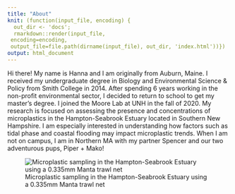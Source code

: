 ```yaml
---
title: "About"
knit: (function(input_file, encoding) {
  out_dir <- 'docs';
  rmarkdown::render(input_file,
 encoding=encoding,
 output_file=file.path(dirname(input_file), out_dir, 'index.html'))})
output: html_document
---
```



Hi there! My name is Hanna and I am originally from Auburn, Maine. I received my undergraduate degree in Biology and Environmental Science & Policy from Smith College in 2014. After spending 6 years working in the non-profit environmental sector, I decided to return to school to get my master’s degree. I joined the Moore Lab at UNH in the fall of 2020. My research is focused on assessing the presence and concentrations of microplastics in the Hampton-Seabrook Estuary located in Southern New Hampshire. I am especially interested in understanding how factors such as tidal phase and coastal flooding may impact microplastic trends. When I am not on campus, I am in Northern MA with my partner Spencer and our two adventurous pups, Piper + Mako!



![Microplastic sampling in the Hampton-Seabrook Estuary using a 0.335mm Manta trawl net](IMG_1921.jpeg)